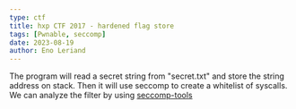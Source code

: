 ```yaml
---
type: ctf
title: hxp CTF 2017 - hardened flag store
tags: [Pwnable, seccomp]
date: 2023-08-19
author: Eno Leriand
---
```


The program will read a secret string from "secret.txt" and store the string address on stack. Then it will use seccomp to create a whitelist of syscalls. We can analyze the filter by using [seccomp-tools](https://github.com/david942j/seccomp-tools)



